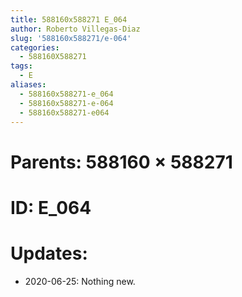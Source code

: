 ```yaml
---
title: 588160x588271 E_064
author: Roberto Villegas-Diaz
slug: '588160x588271/e-064'
categories:
  - 588160X588271
tags:
  - E
aliases:
  - 588160x588271-e_064
  - 588160x588271-e-064
  - 588160x588271-e064
---
```


# **Parents**: 588160 $\times$ 588271
# **ID**: E_064
# **Updates**: 
 - 2020-06-25: Nothing new.
